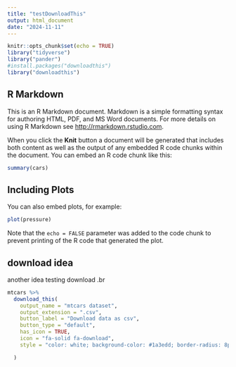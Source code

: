 ```yaml
---
title: "testDownloadThis"
output: html_document
date: "2024-11-11"
---
```


```r
knitr::opts_chunk$set(echo = TRUE)
library("tidyverse")
library("pander")
#install.packages("downloadthis")
library("downloadthis")


```

## R Markdown

This is an R Markdown document. Markdown is a simple formatting syntax for authoring HTML, PDF, and MS Word documents. For more details on using R Markdown see <http://rmarkdown.rstudio.com>.

When you click the **Knit** button a document will be generated that includes both content as well as the output of any embedded R code chunks within the document. You can embed an R code chunk like this:

```r
summary(cars)
```

## Including Plots

You can also embed plots, for example:

```r
plot(pressure)
```

Note that the `echo = FALSE` parameter was added to the code chunk to prevent printing of the R code that generated the plot.

## download idea

another idea testing download
.br
<br>


```r
mtcars %>%
  download_this(
    output_name = "mtcars dataset",
    output_extension = ".csv",
    button_label = "Download data as csv",
    button_type = "default",
    has_icon = TRUE,
    icon = "fa-solid fa-download",
    style = "color: white; background-color: #1a3edd; border-radius: 8px;"  # Additional styling

  )

```
